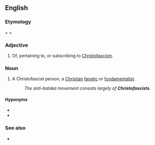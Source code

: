 ==English==

===Etymology===
{{m|en|Christ}} + {{m|en|-o-}} + {{m|en|fascist}}

===Adjective===
{{en-adj|-}}

# {{lb|en|pejorative}} Of, pertaining to, or subscribing to [[Christofascism]].

===Noun===
{{en-noun}}

# {{lb|en|pejorative}} A Christofascist person; a [[Christian]] [[fanatic]] or [[fundamentalist]].
#: ''The anti-balaka movement consists largely of '''Christofascists'''.''

====Hyponyms====
* {{l|en|LRA}}
* {{l|en|anti-balaka}}

===See also===
* {{pedia|Christofascism}}